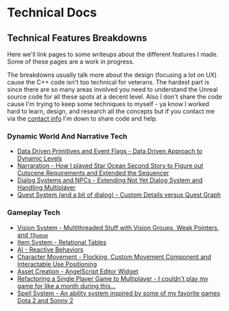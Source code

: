 
<main>
<div class="m-2 mdx-content">

# Technical Docs

## Technical Features Breakdowns

Here we'll link pages to some writeups about the different features I made. Some of these pages are a work in progress.

The breakdowns usually talk more about the design (focusing a lot on UX) cause the C++ code isn't too technical for veterans. The hardest part is since there are so many areas involved you need to understand the Unreal source code for all these spots at a decent level. Also I don't share the code cause I'm trying to keep some techniques to myself - ya know I worked hard to learn, design, and research all the concepts but if you contact me via the [contact info](/contact) I'm down to share code and help.

### Dynamic World And Narrative Tech

* <A href="/technical docs/event">Data Driven Primitives and Event Flags - Data Driven Approach to Dynamic Levels</A>
* <A href="/technical docs/cutscenes">Narraration - How I played Star Ocean Second Story to Figure out Cutscene Requirements and Extended the Sequencer</A>
* <A href="/technical docs/dialog">Dialog Systems and NPCs - Extending Not Yet Dialog System and Handling Multiplayer</A>
* <A href="/technical docs/quests">Quest System (and a bit of dialog) - Custom Details versus Quest Graph</A>

### Gameplay Tech

* <A href="/technical docs/vision">Vision System - Multithreaded Stuff with Vision Groups, Weak Pointers, and `TQueue`</A>
* <A href="/technical docs/items">Item System - Relational Tables</A>
* <A href="/technical docs/ai">AI - Reactive Behaviors</A>
* <A href="/technical docs/characterMovement">Character Movement - Flocking, Custom Movement Component and Interactable Use Positioning</A>
* <A href="/technical docs/assetCreation">Asset Creation - AngelScript Editor Widget</A>
* <A href="/technical docs/multiplayer">Refactoring a Single Player Game to Multiplayer - I couldn't play my game for like a month during this...</A>
* <A href="/technical docs/spells">Spell System - An ability system inspired by some of my favorite games Dota 2 and Sonny 2</A>

</div>
</main>

